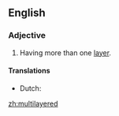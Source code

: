 ==English==

===Adjective===
{{en-adj}}

# Having more than one [[layer]].

====Translations====
{{trans-top|having more than one layer}}
* Dutch: {{t-|nl|meerlagig}}
{{trans-mid}}
{{trans-bottom}}

[[zh:multilayered]]